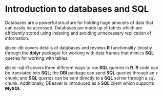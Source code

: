 # Introduction to databases and SQL {#sec-intro .unnumbered}

Databases are a powerful structure for holding huge amounts of data that can easily be accessed.  Databases are made up of tables which are efficiently stored using indexing and avoiding unnecessary replication of information.

@sec-db covers details of databases and reviews **R** functionality (mostly through the **dplyr** package) for working with data frames that mimics **SQL** queries for working with tables.

@sec-sql-R covers three different ways to run **SQL** queries in **R**. **R** code can be translated into **SQL**; the **DBI** package can send **SQL** queries through an `r` chunk; and **SQL** queries can be sent directly to a **SQL** server through a `sql` chunk.  Additionally, DBeaver is introduced as a **SQL** client which supports **MySQL**.



